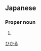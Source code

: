 ==Japanese==
{{ja-kanjitab|光|璃}}

===Proper noun===
{{ja-pos|proper|ひかる}}

# {{given name|female|lang=ja|sort=ひかる}}

[[Category:Japanese female given names|ひかる]]